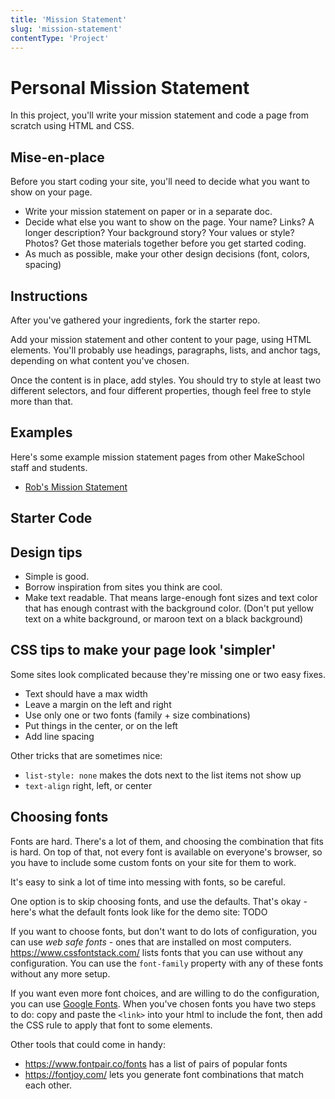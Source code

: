```yaml
---
title: 'Mission Statement'
slug: 'mission-statement'
contentType: 'Project'
---
```


# Personal Mission Statement

In this project, you'll write your mission statement and code a page from scratch using HTML and
CSS.

## Mise-en-place

Before you start coding your site, you'll need to decide what you want to show on your page.

- Write your mission statement on paper or in a separate doc.
- Decide what else you want to show on the page. Your name? Links? A longer description? Your
  background story? Your values or style? Photos? Get those materials together before you get
  started coding.
- As much as possible, make your other design decisions (font, colors, spacing)

## Instructions

After you've gathered your ingredients, fork the starter repo.

Add your mission statement and other content to your page, using HTML elements. You'll probably use
headings, paragraphs, lists, and anchor tags, depending on what content you've chosen.

Once the content is in place, add styles. You should try to style at least two different selectors,
and four different properties, though feel free to style more than that.

## Examples

Here's some example mission statement pages from other MakeSchool staff and students.

- [Rob's Mission Statement](https://replit.com/@makeschool2/MissionStatementDemo)

## Starter Code

<Exercise project contentSrc="team/makeschool2/CSS-Mission-Statement-Starter" />

## Design tips

- Simple is good.
- Borrow inspiration from sites you think are cool.
- Make text readable. That means large-enough font sizes and text color that has enough contrast
  with the background color. (Don't put yellow text on a white background, or maroon text on a black
  background)

## CSS tips to make your page look 'simpler'

Some sites look complicated because they're missing one or two easy fixes.

- Text should have a max width
- Leave a margin on the left and right
- Use only one or two fonts (family + size combinations)
- Put things in the center, or on the left
- Add line spacing

Other tricks that are sometimes nice:

- `list-style: none` makes the dots next to the list items not show up
- `text-align` right, left, or center

## Choosing fonts

Fonts are hard. There's a lot of them, and choosing the combination that fits is hard. On top of
that, not every font is available on everyone's browser, so you have to include some custom fonts on
your site for them to work.

It's easy to sink a lot of time into messing with fonts, so be careful.

One option is to skip choosing fonts, and use the defaults. That's okay - here's what the default
fonts look like for the demo site: TODO

If you want to choose fonts, but don't want to do lots of configuration, you can use _web safe
fonts_ - ones that are installed on most computers. https://www.cssfontstack.com/ lists fonts that
you can use without any configuration. You can use the `font-family` property with any of these
fonts without any more setup.

If you want even more font choices, and are willing to do the configuration, you can use
[Google Fonts](https://fonts.google.com/). When you've chosen fonts you have two steps to do: copy
and paste the `<link>` into your html to include the font, then add the CSS rule to apply that font
to some elements.

Other tools that could come in handy:

- https://www.fontpair.co/fonts has a list of pairs of popular fonts
- https://fontjoy.com/ lets you generate font combinations that match each other.
